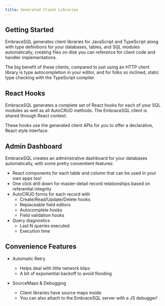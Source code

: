 ```yaml
---
title: Generated Client Libraries
---
```


## Getting Started

EmbraceSQL generates client libraries for JavaScript and TypeScript along with type definitions for your databases, tables, and SQL modules automatically, creating files on disk you can reference for client code and handler implementations.

The big benefit of these clients, compared to just using an HTTP client library is type autocompletion in your editor, and for folks so inclined, static type checking with the TypeScript compiler.

## React Hooks

EmbraceSQL generates a complete set of React hooks for each of your SQL modules as well as all AutoCRUD methods. The EmbraceSQL client is shared through React context.

These hooks use the generated client APIs for you to offer a declarative, React style interface.

## Admin Dashboard

EmbraceSQL creates an administrative dashboard for your databases automatically, with some pretty conventient features:

- React components for each table and column that can be used in your own apps too!
- One click drill down for master-detail record relationships based on referential integrity
- AutoCRUD forms for each record with
  - Create/Read/Update/Delete hooks
  - Replaceable field editors
  - Autocomplete hooks
  - Field validation hooks
- Query diagnostics
  - Last N queries executed
  - Execution time

## Convenience Features

- Automatic Retry

  - Helps deal with little network blips
  - A bit of exponential backoff to avoid flooding

- SourceMaps & Debugging
  - Client libraries have source maps inside
  - You can also attach to the EmbraceSQL server with a JS debugger!
